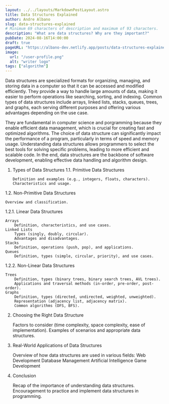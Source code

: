 ```yaml
---
layout: ../../layouts/MarkdownPostLayout.astro
title: Data Structures Explained
author: Andre Albano
slug: data-structures-explained
# Minimum 69 characters of description and maximum of 93 characters.
description: "What are data structures? Why are they important?"
pubDate: 2024-08-16T14:00:00
draft: true
pageURL: "https://albano-dev.netlify.app/posts/data-structures-explained"
image:
  url: "/user-profile.png"
  alt: "writer logo"
tags: ["algorithm"]
---
```



Data structures are specialized formats for organizing, managing, and storing data in a computer so that it can be accessed and modified efficiently. They provide a way to handle large amounts of data, making it easier to perform operations like searching, sorting, and indexing. Common types of data structures include arrays, linked lists, stacks, queues, trees, and graphs, each serving different purposes and offering various advantages depending on the use case.

They are fundamental in computer science and porgramming because they enable efficient data management, which is crucial for creating fast and optimized algorithms. The choice of data structure can significantly impact the performance of a program, particularly in terms of speed and memory usage. Understanding data structures allows programmers to select the best tools for solving specific problems, leading to more efficient and scalable code. In the end, data structures are the backbone of software development, enabling effective data handling and algorithm design.

1.  Types of Data Structures
    1.1. Primitive Data Structures

        Definition and examples (e.g., integers, floats, characters).
        Characteristics and usage.

1.2. Non-Primitive Data Structures

    Overview and classification.

1.2.1. Linear Data Structures

    Arrays
        Definition, characteristics, and use cases.
    Linked Lists
        Types (singly, doubly, circular).
        Advantages and disadvantages.
    Stacks
        Definition, operations (push, pop), and applications.
    Queues
        Definition, types (simple, circular, priority), and use cases.

1.2.2. Non-Linear Data Structures

    Trees
        Definition, types (binary trees, binary search trees, AVL trees).
        Applications and traversal methods (in-order, pre-order, post-order).
    Graphs
        Definition, types (directed, undirected, weighted, unweighted).
        Representation (adjacency list, adjacency matrix).
        Common algorithms (DFS, BFS).

2. Choosing the Right Data Structure

   Factors to consider (time complexity, space complexity, ease of implementation).
   Examples of scenarios and appropriate data structures.

3. Real-World Applications of Data Structures

   Overview of how data structures are used in various fields:
   Web Development
   Database Management
   Artificial Intelligence
   Game Development

4. Conclusion

   Recap of the importance of understanding data structures.
   Encouragement to practice and implement data structures in programming.
